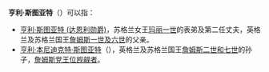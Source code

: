 '''亨利·斯图亚特'''（{{lang-en|Henry Stuart}}）可以指：
*[[亨利·斯图亚特_(达恩利勋爵)|亨利·斯图亚特 (达恩利勋爵)]]，苏格兰女王[[玛丽一世_(苏格兰)|玛丽一世]]的表弟及第二任丈夫，英格兰及苏格兰国王[[詹姆斯一世_(英格兰)|詹姆斯一世及六世]]的父亲。
*[[亨利·本尼迪克特·斯图亚特|亨利·本尼迪克特·斯图亚特]]（{{lang|en|Henry Benedict Stuart}}），英格兰及苏格兰国王[[詹姆斯二世_(英格兰)|詹姆斯二世和七世]]的孙子，[[詹姆斯党王位觊觎者|詹姆斯党王位觊觎者]]。

{{Disambiguation|H|Cat=六字人名譯名消歧義}}
